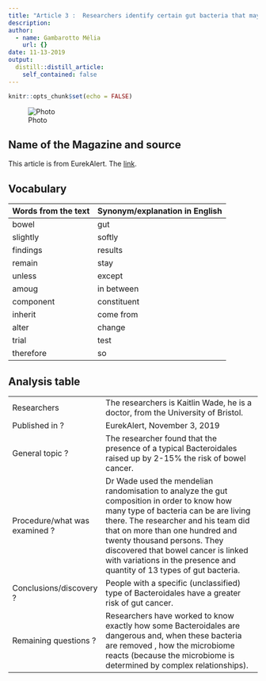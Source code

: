 ```yaml
---
title: "Article 3 :  Researchers identify certain gut bacteria that may be involved in causing bowel"
description:
author:
  - name: Gambarotto Mélia
    url: {}
date: 11-13-2019
output:
  distill::distill_article:
    self_contained: false
---
```


```r
knitr::opts_chunk$set(echo = FALSE)
```

![Photo](5kingdoms.org/wp-content/uploads/2017/05/OSC_Microbio_04_03_bacteroide.jpg)

## Name of the Magazine and source

This article is from EurekAlert. The [link](https://www.eurekalert.org/pub_releases/2019-11/ncri-ric110119.php).

## Vocabulary

| Words from the text | Synonym/explanation in English |
| ------------------- | ------------------------------ |
| bowel   |  gut           |
|     slightly       |   softly   |  
|     findings    |   results        | 
|      remain       |       stay    |       
|  unless      |   except       |  
|   amoug          |   in between   |         
|    component    |      constituent      | 
|   inherit  |   come from    | 
| alter   |   change     | 
|trial     |   test         | 
|   therefore      |   so    | 

## Analysis table 

|                              |                                                                     |
| ---------------------------- | ------------------------------------------------------------------- |
| Researchers |The researchers is Kaitlin Wade, he is a doctor, from the University of Bristol.|
|Published in ? | EurekAlert, November 3, 2019 |
| General topic ? | The researcher found that the presence of a typical Bacteroidales raised up by 2-15% the risk of bowel cancer.|
| Procedure/what was examined ? | Dr Wade used the mendelian randomisation to analyze the gut composition in order to know how many type of bacteria can be are living there. The researcher and his team did that on more than one hundred and twenty thousand persons. They discovered that bowel cancer is linked with variations in the presence and quantity of 13 types of gut bacteria. |
| Conclusions/discovery ?| People with a specific (unclassified) type of Bacteroidales have a greater risk of gut cancer.|
|Remaining questions ?| Researchers have worked to know exactly how some Bacteroidales are dangerous and, when these bacteria are removed , how the microbiome reacts (because the microbiome is determined by complex relationships).




